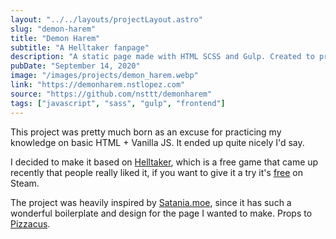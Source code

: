 ```yaml
---
layout: "../../layouts/projectLayout.astro"
slug: "demon-harem"
title: "Demon Harem"
subtitle: "A Helltaker fanpage"
description: "A static page made with HTML SCSS and Gulp. Created to practice my styling and basic web development skill without any framework whatsoever."
pubDate: "September 14, 2020"
image: "/images/projects/demon_harem.webp"
link: "https://demonharem.nstlopez.com"
source: "https://github.com/nsttt/demonharem"
tags: ["javascript", "sass", "gulp", "frontend"]
---
```


This project was pretty much born as an excuse for practicing my knowledge on basic HTML + Vanilla JS. It ended up quite nicely I'd say.

I decided to make it based on [Helltaker](https://store.steampowered.com/app/1289310/Helltaker/), which is a free game that came up recently that people really liked it, if you want to give it a try it's [free](https://store.steampowered.com/app/1289310/Helltaker/) on Steam.

The project was heavily inspired by [Satania.moe](https://satania.moe/), since it has such a wonderful boilerplate and design for the page I wanted to make. Props to [Pizzacus](https://github.com/Pizzacus/).
